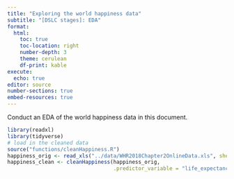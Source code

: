 ```yaml
---
title: "Exploring the world happiness data"
subtitle: "[DSLC stages]: EDA"
format: 
  html:
    toc: true
    toc-location: right
    number-depth: 3
    theme: cerulean
    df-print: kable
execute:
  echo: true
editor: source
number-sections: true
embed-resources: true
---
```


Conduct an EDA of the world happiness data in this document.


```r
library(readxl)
library(tidyverse)
# load in the cleaned data
source("functions/cleanHappiness.R")
happiness_orig <- read_xls("../data/WHR2018Chapter2OnlineData.xls", sheet = 1)
happiness_clean <- cleanHappiness(happiness_orig,
                                  .predictor_variable = "life_expectancy")

```